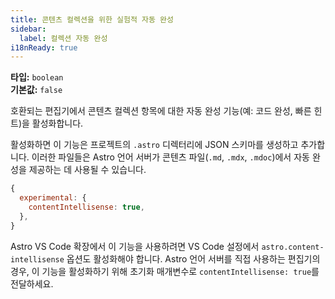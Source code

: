 ```yaml
---
title: 콘텐츠 컬렉션을 위한 실험적 자동 완성
sidebar:
  label: 컬렉션 자동 완성
i18nReady: true
---
```



<p>

**타입:** `boolean`<br />
**기본값:** `false`<br />
<Since v="4.14.0" />
</p>

호환되는 편집기에서 콘텐츠 컬렉션 항목에 대한 자동 완성 기능(예: 코드 완성, 빠른 힌트)을 활성화합니다.

활성화하면 이 기능은 프로젝트의 `.astro` 디렉터리에 JSON 스키마를 생성하고 추가합니다. 이러한 파일들은 Astro 언어 서버가 콘텐츠 파일(`.md`, `.mdx`, `.mdoc`)에서 자동 완성을 제공하는 데 사용될 수 있습니다.

```js
{
  experimental: {
    contentIntellisense: true,
  },
}
```

Astro VS Code 확장에서 이 기능을 사용하려면 VS Code 설정에서 `astro.content-intellisense` 옵션도 활성화해야 합니다. Astro 언어 서버를 직접 사용하는 편집기의 경우, 이 기능을 활성화하기 위해 초기화 매개변수로 `contentIntellisense: true`를 전달하세요.

